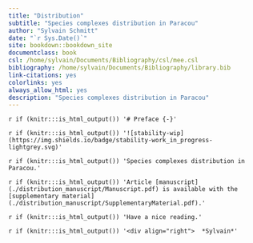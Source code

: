 ```yaml
--- 
title: "Distribution"
subtitle: "Species complexes distribution in Paracou"
author: "Sylvain Schmitt"
date: "`r Sys.Date()`"
site: bookdown::bookdown_site
documentclass: book
csl: /home/sylvain/Documents/Bibliography/csl/mee.csl
bibliography: /home/sylvain/Documents/Bibliography/library.bib
link-citations: yes
colorlinks: yes
always_allow_html: yes
description: "Species complexes distribution in Paracou"
---
```



`r if (knitr:::is_html_output()) '# Preface {-}'`

`r if (knitr:::is_html_output()) '![stability-wip](https://img.shields.io/badge/stability-work_in_progress-lightgrey.svg)'`

`r if (knitr:::is_html_output()) 'Species complexes distribution in Paracou.'`

`r if (knitr:::is_html_output()) 'Article [manuscript](./distribution_manuscript/Manuscript.pdf) is available with the [supplementary material](./distribution_manuscript/SupplementaryMaterial.pdf).'`

`r if (knitr:::is_html_output()) 'Have a nice reading.'`

`r if (knitr:::is_html_output()) '<div align="right">  *Sylvain*'`
